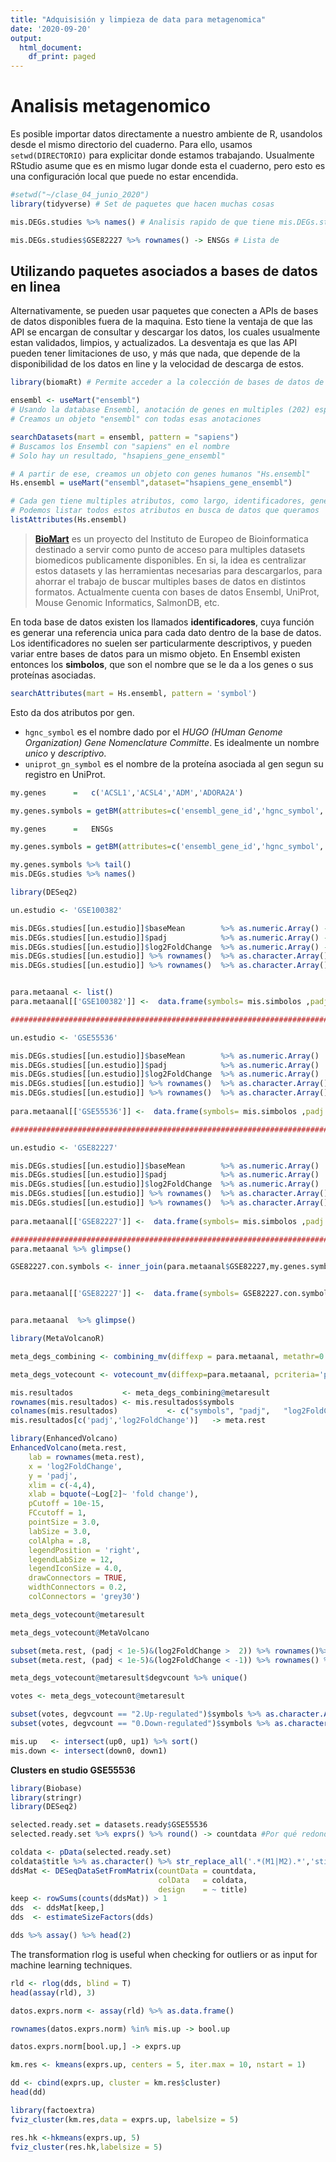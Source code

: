 ```yaml
---
title: "Adquisisión y limpieza de data para metagenomica"
date: '2020-09-20'
output:
  html_document:
    df_print: paged
---
```


# Analisis metagenomico

Es posible importar datos directamente a nuestro ambiente de R, usandolos desde el mismo directorio del cuaderno.
Para ello, usamos `setwd(DIRECTORIO)` para explicitar donde estamos trabajando.
Usualmente RStudio asume que es en mismo lugar donde esta el cuaderno, pero esto es una configuración local que puede no estar encendida.

<!-- TODO: falta archivo aqui -->
```r
#setwd("~/clase_04_junio_2020")
library(tidyverse) # Set de paquetes que hacen muchas cosas

mis.DEGs.studies %>% names() # Analisis rapido de que tiene mis.DEGs.studies

mis.DEGs.studies$GSE82227 %>% rownames() -> ENSGs # Lista de 
```

## Utilizando paquetes asociados a bases de datos en linea

Alternativamente, se pueden usar paquetes que conecten a APIs de bases de datos disponibles fuera de la maquina.
Esto tiene la ventaja de que las API se encargan de consultar y descargar los datos, los cuales usualmente estan validados, limpios, y actualizados.
La desventaja es que las API pueden tener limitaciones de uso, y más que nada, que depende de la disponibilidad de los datos en line y la velocidad de descarga de estos.

```r
library(biomaRt) # Permite acceder a la colección de bases de datos de BioMart

ensembl <- useMart("ensembl") 
# Usando la database Ensembl, anotación de genes en multiples (202) especies
# Creamos un objeto "ensembl" con todas esas anotaciones 

searchDatasets(mart = ensembl, pattern = "sapiens") 
# Buscamos los Ensembl con "sapiens" en el nombre
# Solo hay un resultado, "hsapiens_gene_ensembl"

# A partir de ese, creamos un objeto con genes humanos "Hs.ensembl"
Hs.ensembl = useMart("ensembl",dataset="hsapiens_gene_ensembl")

# Cada gen tiene multiples atributos, como largo, identificadores, genes homologos, etc.
# Podemos listar todos estos atributos en busca de datos que queramos
listAttributes(Hs.ensembl)
```

> **[BioMart](http://biomart.org/)** es un proyecto del Instituto de Europeo de Bioinformatica destinado a servir como punto de acceso para multiples datasets biomedicos publicamente disponibles. 
> En si, la idea es centralizar estos datasets y las herramientas necesarias para descargarlos, para ahorrar el trabajo de buscar multiples bases de datos en distintos formatos.
> Actualmente cuenta con bases de datos Ensembl, UniProt, Mouse Genomic Informatics, SalmonDB, etc.

En toda base de datos existen los llamados **identificadores**, cuya función es generar una referencia unica para cada dato dentro de la base de datos. 
Los identificadores no suelen ser particularmente descriptivos, y pueden variar entre bases de datos para un mismo objeto. 
En Ensembl existen entonces los **simbolos**, que son el nombre que se le da a los genes o sus proteínas asociadas.

```r
searchAttributes(mart = Hs.ensembl, pattern = 'symbol')
```

Esto da dos atributos por gen. 

- `hgnc_symbol` es el nombre dado por el _HUGO (HUman Genome Organization) Gene Nomenclature Committe_. Es idealmente un nombre _unico_ y _descriptivo_.
- `uniprot_gn_symbol`  es el nombre de la proteína asociada al gen segun su registro en UniProt. 

	

```r
my.genes      =   c('ACSL1','ACSL4','ADM','ADORA2A')

my.genes.symbols = getBM(attributes=c('ensembl_gene_id','hgnc_symbol','entrezgene_description'),filters ='hgnc_symbol',values = my.genes,mart = Hs.ensembl)
```



```r
my.genes      =   ENSGs

my.genes.symbols = getBM(attributes=c('ensembl_gene_id','hgnc_symbol','entrezgene_description'),filters ='ensembl_gene_id',values = my.genes,mart = Hs.ensembl)

```

```r
my.genes.symbols %>% tail()
mis.DEGs.studies %>% names()
```


```r
library(DESeq2)

un.estudio <- 'GSE100382'

mis.DEGs.studies[[un.estudio]]$baseMean        %>% as.numeric.Array() -> mis.means
mis.DEGs.studies[[un.estudio]]$padj            %>% as.numeric.Array() -> mis.padjs
mis.DEGs.studies[[un.estudio]]$log2FoldChange  %>% as.numeric.Array() -> mis.lfcs
mis.DEGs.studies[[un.estudio]] %>% rownames()  %>% as.character.Array() -> mis.filas
mis.DEGs.studies[[un.estudio]] %>% rownames()  %>% as.character.Array() -> mis.simbolos


para.metaanal <- list()
para.metaanal[['GSE100382']] <-  data.frame(symbols= mis.simbolos ,padj = mis.padjs, log2FoldChange = mis.lfcs, baseMean = mis.means, row.names = mis.filas)

####################################################################################################

un.estudio <- 'GSE55536'

mis.DEGs.studies[[un.estudio]]$baseMean        %>% as.numeric.Array()   -> mis.means
mis.DEGs.studies[[un.estudio]]$padj            %>% as.numeric.Array()   -> mis.padjs
mis.DEGs.studies[[un.estudio]]$log2FoldChange  %>% as.numeric.Array()   -> mis.lfcs
mis.DEGs.studies[[un.estudio]] %>% rownames()  %>% as.character.Array() -> mis.filas
mis.DEGs.studies[[un.estudio]] %>% rownames()  %>% as.character.Array() -> mis.simbolos
                                                                        
para.metaanal[['GSE55536']] <-  data.frame(symbols= mis.simbolos ,padj = mis.padjs, log2FoldChange = mis.lfcs, baseMean = mis.means, row.names = mis.filas)

##################################################################################################

un.estudio <- 'GSE82227'

mis.DEGs.studies[[un.estudio]]$baseMean        %>% as.numeric.Array()   -> mis.means
mis.DEGs.studies[[un.estudio]]$padj            %>% as.numeric.Array()   -> mis.padjs
mis.DEGs.studies[[un.estudio]]$log2FoldChange  %>% as.numeric.Array()   -> mis.lfcs
mis.DEGs.studies[[un.estudio]] %>% rownames()  %>% as.character.Array() -> mis.filas
mis.DEGs.studies[[un.estudio]] %>% rownames()  %>% as.character.Array() -> mis.simbolos
                                                                        
para.metaanal[['GSE82227']] <-  data.frame(symbols= mis.simbolos ,padj = mis.padjs, log2FoldChange = mis.lfcs, baseMean = mis.means, row.names = mis.filas)

################################################################################################
para.metaanal %>% glimpse()
```

```r


GSE82227.con.symbols <- inner_join(para.metaanal$GSE82227,my.genes.symbols, by = c("symbols" = "ensembl_gene_id"))


para.metaanal[['GSE82227']] <-  data.frame(symbols= GSE82227.con.symbols$hgnc_symbol ,padj = GSE82227.con.symbols$padj, log2FoldChange = GSE82227.con.symbols$log2FoldChange, baseMean = GSE82227.con.symbols$baseMean)


para.metaanal  %>% glimpse()
```



```r
library(MetaVolcanoR)

meta_degs_combining <- combining_mv(diffexp = para.metaanal, metathr=0.05,metafc = "Median", pcriteria= 'padj',                                                      foldchangecol= 'log2FoldChange', genenamecol='symbols', collaps = T)

meta_degs_votecount <- votecount_mv(diffexp=para.metaanal, pcriteria='padj', foldchangecol= 'log2FoldChange', pvalue=0.01, foldchange=1, genenamecol='symbols',metathr=1,collaps=T)

```

```r
mis.resultados           <- meta_degs_combining@metaresult
rownames(mis.resultados) <- mis.resultados$symbols
colnames(mis.resultados)           <- c("symbols", "padj",   "log2FoldChange" , "idx" )
mis.resultados[c('padj','log2FoldChange')]   -> meta.rest
```

```r
library(EnhancedVolcano)
EnhancedVolcano(meta.rest,
    lab = rownames(meta.rest),
    x = 'log2FoldChange',
    y = 'padj',
    xlim = c(-4,4),
    xlab = bquote(~Log[2]~ 'fold change'),
    pCutoff = 10e-15,
    FCcutoff = 1,
    pointSize = 3.0,
    labSize = 3.0,
    colAlpha = .8,
    legendPosition = 'right',
    legendLabSize = 12,
    legendIconSize = 4.0,
    drawConnectors = TRUE,
    widthConnectors = 0.2,
    colConnectors = 'grey30')


```

```r
meta_degs_votecount@metaresult

```


```r
meta_degs_votecount@MetaVolcano
```


```r

subset(meta.rest, (padj < 1e-5)&(log2FoldChange >  2)) %>% rownames()%>% as.character.Array()  -> up0 
subset(meta.rest, (padj < 1e-5)&(log2FoldChange < -1)) %>% rownames() %>% as.character.Array()  -> down0


```

```r
meta_degs_votecount@metaresult$degvcount %>% unique()

votes <- meta_degs_votecount@metaresult

subset(votes, degvcount == "2.Up-regulated")$symbols %>% as.character.Array() -> up1
subset(votes, degvcount == "0.Down-regulated")$symbols %>% as.character.Array() -> down1

```
```r
mis.up   <- intersect(up0, up1) %>% sort()
mis.down <- intersect(down0, down1)

```

**Clusters en studio GSE55536**
```r
library(Biobase)
library(stringr)
library(DESeq2)

selected.ready.set = datasets.ready$GSE55536
selected.ready.set %>% exprs() %>% round() -> countdata #Por qué redondear

coldata <- pData(selected.ready.set)
coldata$title %>% as.character() %>% str_replace_all('.*(M1|M2).*','stimulated') %>% str_replace_all('.*rep.*','control') -> coldata$title 
ddsMat <- DESeqDataSetFromMatrix(countData = countdata,
                                 colData   = coldata,
                                 design    = ~ title)
keep <- rowSums(counts(ddsMat)) > 1
dds  <- ddsMat[keep,]
dds  <- estimateSizeFactors(dds)
```



```r
dds %>% assay() %>% head(2)
```


The transformation rlog is useful when checking for outliers or as input for machine learning techniques.
```r
rld <- rlog(dds, blind = T)
head(assay(rld), 3)
```

```r
datos.exprs.norm <- assay(rld) %>% as.data.frame()
```

```r

rownames(datos.exprs.norm) %in% mis.up -> bool.up

datos.exprs.norm[bool.up,] -> exprs.up
```

```r
km.res <- kmeans(exprs.up, centers = 5, iter.max = 10, nstart = 1)
```


```r
dd <- cbind(exprs.up, cluster = km.res$cluster)
head(dd)
```

```r
library(factoextra)
fviz_cluster(km.res,data = exprs.up, labelsize = 5)
```



```r
res.hk <-hkmeans(exprs.up, 5) 
fviz_cluster(res.hk,labelsize = 5)
```











